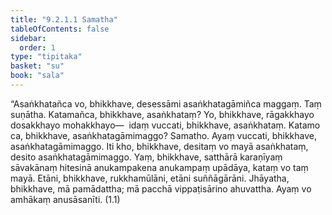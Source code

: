 ```yaml
---
title: "9.2.1.1 Samatha"
tableOfContents: false
sidebar:
  order: 1
type: "tipitaka"
basket: "su"
book: "sala"
---
```



<DynamicBreadcrumb />

<Division number="377" book="sala" bookNo="13" page="537">

<Paragraph number="1696" book="sala">
“Asaṅkhatañca vo, bhikkhave, desessāmi asaṅkhatagāmiñca maggaṃ. Taṃ suṇātha. Katamañca, bhikkhave, asaṅkhataṃ? Yo, bhikkhave, rāgakkhayo dosakkhayo mohakkhayo—  idaṃ vuccati, bhikkhave, asaṅkhataṃ. Katamo ca, bhikkhave, asaṅkhatagāmimaggo? Samatho. Ayaṃ vuccati, bhikkhave, asaṅkhatagāmimaggo. Iti kho, bhikkhave, desitaṃ vo mayā asaṅkhataṃ, desito asaṅkhatagāmimaggo. Yaṃ, bhikkhave, satthārā karaṇīyaṃ sāvakānaṃ hitesinā anukampakena anukampaṃ upādāya, kataṃ vo taṃ mayā. Etāni, bhikkhave, rukkhamūlāni, etāni suññāgārāni. Jhāyatha, bhikkhave, mā pamādattha; mā pacchā vippaṭisārino ahuvattha. Ayaṃ vo amhākaṃ anusāsanīti. (1.1)
</Paragraph>
</Division>